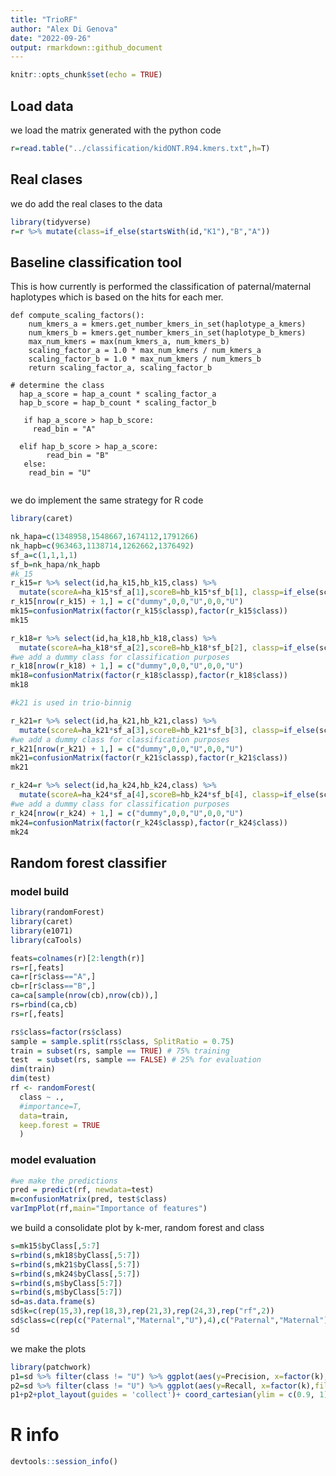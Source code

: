 ```yaml
---
title: "TrioRF"
author: "Alex Di Genova"
date: "2022-09-26"
output: rmarkdown::github_document
---
```


```r
knitr::opts_chunk$set(echo = TRUE)
```

## Load data

we load the matrix generated with the python code

```r
r=read.table("../classification/kidONT.R94.kmers.txt",h=T)
```

## Real clases

we do add the real clases to the data

```r
library(tidyverse)
r=r %>% mutate(class=if_else(startsWith(id,"K1"),"B","A")) 
```

## Baseline classification tool

This is how currently is performed the classification of paternal/maternal haplotypes which is based on the hits for each mer.

```doc
def compute_scaling_factors():
    num_kmers_a = kmers.get_number_kmers_in_set(haplotype_a_kmers)
    num_kmers_b = kmers.get_number_kmers_in_set(haplotype_b_kmers)
    max_num_kmers = max(num_kmers_a, num_kmers_b)
    scaling_factor_a = 1.0 * max_num_kmers / num_kmers_a
    scaling_factor_b = 1.0 * max_num_kmers / num_kmers_b
    return scaling_factor_a, scaling_factor_b
    
# determine the class
  hap_a_score = hap_a_count * scaling_factor_a
  hap_b_score = hap_b_count * scaling_factor_b

   if hap_a_score > hap_b_score:
     read_bin = "A"
  
  elif hap_b_score > hap_a_score:
        read_bin = "B"
   else:
    read_bin = "U"
   
```

we do implement the same strategy for R code
```r
library(caret)

nk_hapa=c(1348958,1548667,1674112,1791266)
nk_hapb=c(963463,1138714,1262662,1376492)
sf_a=c(1,1,1,1)
sf_b=nk_hapa/nk_hapb
#k_15
r_k15=r %>% select(id,ha_k15,hb_k15,class) %>% 
  mutate(scoreA=ha_k15*sf_a[1],scoreB=hb_k15*sf_b[1], classp=if_else(scoreA > scoreB, "A",if_else(scoreA == scoreB, "U","B")))
r_k15[nrow(r_k15) + 1,] = c("dummy",0,0,"U",0,0,"U")
mk15=confusionMatrix(factor(r_k15$classp),factor(r_k15$class))
mk15

r_k18=r %>% select(id,ha_k18,hb_k18,class) %>% 
  mutate(scoreA=ha_k18*sf_a[2],scoreB=hb_k18*sf_b[2], classp=if_else(scoreA > scoreB, "A",if_else(scoreA == scoreB, "U","B")))
#we add a dummy class for classification purposes
r_k18[nrow(r_k18) + 1,] = c("dummy",0,0,"U",0,0,"U")
mk18=confusionMatrix(factor(r_k18$classp),factor(r_k18$class))
mk18

#k21 is used in trio-binnig

r_k21=r %>% select(id,ha_k21,hb_k21,class) %>% 
  mutate(scoreA=ha_k21*sf_a[3],scoreB=hb_k21*sf_b[3], classp=if_else(scoreA > scoreB, "A",if_else(scoreA == scoreB, "U","B")))
#we add a dummy class for classification purposes
r_k21[nrow(r_k21) + 1,] = c("dummy",0,0,"U",0,0,"U")
mk21=confusionMatrix(factor(r_k21$classp),factor(r_k21$class))
mk21

r_k24=r %>% select(id,ha_k24,hb_k24,class) %>% 
  mutate(scoreA=ha_k24*sf_a[4],scoreB=hb_k24*sf_b[4], classp=if_else(scoreA > scoreB, "A",if_else(scoreA == scoreB, "U","B")))
#we add a dummy class for classification purposes
r_k24[nrow(r_k24) + 1,] = c("dummy",0,0,"U",0,0,"U")
mk24=confusionMatrix(factor(r_k24$classp),factor(r_k24$class))
mk24
```




## Random forest classifier
### model build
```r
library(randomForest)
library(caret)
library(e1071)
library(caTools)

feats=colnames(r)[2:length(r)]
rs=r[,feats]
ca=r[r$class=="A",]
cb=r[r$class=="B",]
ca=ca[sample(nrow(cb),nrow(cb)),]
rs=rbind(ca,cb)
rs=r[,feats]

rs$class=factor(rs$class)
sample = sample.split(rs$class, SplitRatio = 0.75)
train = subset(rs, sample == TRUE) # 75% training
test  = subset(rs, sample == FALSE) # 25% for evaluation
dim(train)
dim(test)
rf <- randomForest(
  class ~ .,
  #importance=T,
  data=train,
  keep.forest = TRUE
  )
```
### model evaluation

```r
#we make the predictions
pred = predict(rf, newdata=test)
m=confusionMatrix(pred, test$class)
varImpPlot(rf,main="Importance of features")
```

we build a consolidate plot by k-mer, random forest and class

```r

s=mk15$byClass[,5:7]
s=rbind(s,mk18$byClass[,5:7])
s=rbind(s,mk21$byClass[,5:7])
s=rbind(s,mk24$byClass[,5:7])
s=rbind(s,m$byClass[5:7])
s=rbind(s,m$byClass[5:7])
sd=as.data.frame(s)
sd$k=c(rep(15,3),rep(18,3),rep(21,3),rep(24,3),rep("rf",2))
sd$class=c(rep(c("Paternal","Maternal","U"),4),c("Paternal","Maternal"))
sd
```

we make the plots

```r
library(patchwork)
p1=sd %>% filter(class != "U") %>% ggplot(aes(y=Precision, x=factor(k),fill=class)) + geom_col(position="dodge2") +xlab("k-mer size")+theme_minimal() +  coord_cartesian(ylim = c(0.9, 1))
p2=sd %>% filter(class != "U") %>% ggplot(aes(y=Recall, x=factor(k),fill=class)) + geom_col(position="dodge2")  + xlab("k-mer size")+ theme_minimal()
p1+p2+plot_layout(guides = 'collect')+ coord_cartesian(ylim = c(0.9, 1))

```


# R info

```r
devtools::session_info()
```